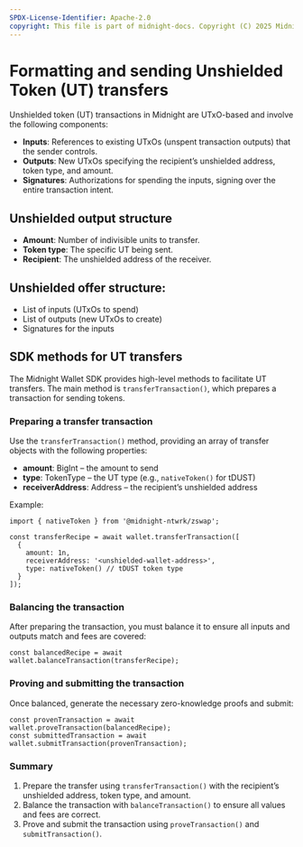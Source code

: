 ```yaml
---
SPDX-License-Identifier: Apache-2.0
copyright: This file is part of midnight-docs. Copyright (C) 2025 Midnight Foundation. Licensed under the Apache License, Version 2.0 (the "License"); You may not use this file except in compliance with the License. You may obtain a copy of the License at http://www.apache.org/licenses/LICENSE-2.0 Unless required by applicable law or agreed to in writing, software distributed under the License is distributed on an "AS IS" BASIS, WITHOUT WARRANTIES OR CONDITIONS OF ANY KIND, either express or implied. See the License for the specific language governing permissions and limitations under the License.
---
```


# Formatting and sending Unshielded Token (UT) transfers

Unshielded token (UT) transactions in Midnight are UTxO-based and involve the following components:

* **Inputs**: References to existing UTxOs (unspent transaction outputs) that the sender controls.
* **Outputs**: New UTxOs specifying the recipient’s unshielded address, token type, and amount.
* **Signatures**: Authorizations for spending the inputs, signing over the entire transaction intent.

## Unshielded output structure

* **Amount**: Number of indivisible units to transfer.
* **Token type**: The specific UT being sent.
* **Recipient**: The unshielded address of the receiver.

## Unshielded offer structure:

* List of inputs (UTxOs to spend)
* List of outputs (new UTxOs to create)
* Signatures for the inputs

## SDK methods for UT transfers

The Midnight Wallet SDK provides high-level methods to facilitate UT transfers. The main method is `transferTransaction()`, which prepares a transaction for sending tokens.

### Preparing a transfer transaction

Use the `transferTransaction()` method, providing an array of transfer objects with the following properties:

* **amount**: BigInt – the amount to send
* **type**: TokenType – the UT type (e.g., `nativeToken()` for tDUST)
* **receiverAddress**: Address – the recipient’s unshielded address

Example:

```compact
import { nativeToken } from '@midnight-ntwrk/zswap';

const transferRecipe = await wallet.transferTransaction([
  {
    amount: 1n,
    receiverAddress: '<unshielded-wallet-address>',
    type: nativeToken() // tDUST token type
  }
]);
```

### Balancing the transaction

After preparing the transaction, you must balance it to ensure all inputs and outputs match and fees are covered:

```
const balancedRecipe = await wallet.balanceTransaction(transferRecipe);
```

### Proving and submitting the transaction

Once balanced, generate the necessary zero-knowledge proofs and submit:

```
const provenTransaction = await wallet.proveTransaction(balancedRecipe);
const submittedTransaction = await wallet.submitTransaction(provenTransaction);
```

### Summary

1. Prepare the transfer using `transferTransaction()` with the recipient’s unshielded address, token type, and amount.
2. Balance the transaction with `balanceTransaction()` to ensure all values and fees are correct.
3. Prove and submit the transaction using `proveTransaction()` and `submitTransaction()`.
